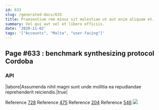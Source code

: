 ```yaml
---
id: 633
slug: /generated-docs/633
title: Praesentium rem minus sit molestiae ut aut enim aliquam et.
summary: Vel qui aut vel et libero officiis.
date: '2020-11-02'
tags: '["Accounts", "Malta", "user-facing"]'
---
```


## Page #633 : benchmark synthesizing protocol Cordoba
### API

|labore|Assumenda nihil magni sunt unde mollitia ea repudiandae reprehenderit reiciendis.|true|

Reference [728](/generated-docs/728)
Reference [475](/generated-docs/475)
Reference [204](/generated-docs/204)
Reference [546](/generated-docs/546)
![](/assets/cats-2.jpg)

<Partial />




